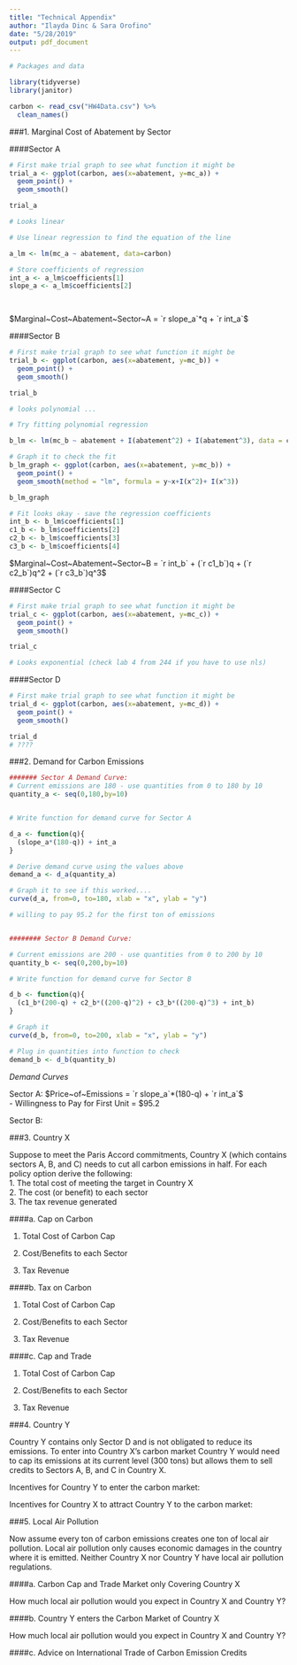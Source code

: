 ```yaml
---
title: "Technical Appendix"
author: "Ilayda Dinc & Sara Orofino"
date: "5/28/2019"
output: pdf_document
---
```


```r
# Packages and data

library(tidyverse)
library(janitor)

carbon <- read_csv("HW4Data.csv") %>% 
  clean_names()

```

###1. Marginal Cost of Abatement by Sector 

####Sector A

```r
# First make trial graph to see what function it might be 
trial_a <- ggplot(carbon, aes(x=abatement, y=mc_a)) +
  geom_point() +
  geom_smooth()

trial_a 

# Looks linear

# Use linear regression to find the equation of the line

a_lm <- lm(mc_a ~ abatement, data=carbon)

# Store coefficients of regression
int_a <- a_lm$coefficients[1]
slope_a <- a_lm$coefficients[2]

 
```

$Marginal~Cost~Abatement~Sector~A = `r slope_a`*q + `r int_a`$  

####Sector B

```r

# First make trial graph to see what function it might be
trial_b <- ggplot(carbon, aes(x=abatement, y=mc_b)) +
  geom_point() +
  geom_smooth()

trial_b

# looks polynomial ...

# Try fitting polynomial regression

b_lm <- lm(mc_b ~ abatement + I(abatement^2) + I(abatement^3), data = carbon)

# Graph it to check the fit 
b_lm_graph <- ggplot(carbon, aes(x=abatement, y=mc_b)) +
  geom_point() + 
  geom_smooth(method = "lm", formula = y~x+I(x^2)+ I(x^3))

b_lm_graph

# Fit looks okay - save the regression coefficients
int_b <- b_lm$coefficients[1]
c1_b <- b_lm$coefficients[2]
c2_b <- b_lm$coefficients[3]
c3_b <- b_lm$coefficients[4]

```

$Marginal~Cost~Abatement~Sector~B = `r int_b` + (`r c1_b`)q + (`r c2_b`)q^2 + (`r c3_b`)q^3$   


####Sector C

```r
# First make trial graph to see what function it might be
trial_c <- ggplot(carbon, aes(x=abatement, y=mc_c)) +
  geom_point() +
  geom_smooth()

trial_c

# Looks exponential (check lab 4 from 244 if you have to use nls)


```



####Sector D

```r
# First make trial graph to see what function it might be
trial_d <- ggplot(carbon, aes(x=abatement, y=mc_d)) +
  geom_point() +
  geom_smooth()

trial_d
# ????

```

###2. Demand for Carbon Emissions 

```r

####### Sector A Demand Curve:  
# Current emissions are 180 - use quantities from 0 to 180 by 10
quantity_a <- seq(0,180,by=10)


# Write function for demand curve for Sector A

d_a <- function(q){
  (slope_a*(180-q)) + int_a
}

# Derive demand curve using the values above
demand_a <- d_a(quantity_a)

# Graph it to see if this worked....
curve(d_a, from=0, to=180, xlab = "x", ylab = "y")

# willing to pay 95.2 for the first ton of emissions 


######## Sector B Demand Curve:  

# Current emissions are 200 - use quantities from 0 to 200 by 10
quantity_b <- seq(0,200,by=10)

# Write function for demand curve for Sector B

d_b <- function(q){
  (c1_b*(200-q) + c2_b*((200-q)^2) + c3_b*((200-q)^3) + int_b)
}

# Graph it 
curve(d_b, from=0, to=200, xlab = "x", ylab = "y")

# Plug in quantities into function to check
demand_b <- d_b(quantity_b)
```



*Demand Curves*  

Sector A:  $Price~of~Emissions = `r slope_a`*(180-q) + `r int_a`$  
 - Willingness to Pay for First Unit = \$95.2    

Sector B:  

###3. Country X

Suppose to meet the Paris Accord commitments, Country X (which contains sectors A, B, and C) needs to cut all carbon emissions in half. For each policy option derive the following:  
1. The total cost of meeting the target in Country X  
2. The cost (or benefit) to each sector  
3. The tax revenue generated  

####a. Cap on Carbon  




1. Total Cost of Carbon Cap   

2. Cost/Benefits to each Sector  

3. Tax Revenue  

####b. Tax on Carbon 



1. Total Cost of Carbon Cap     

2. Cost/Benefits to each Sector    

3. Tax Revenue    


####c. Cap and Trade  




1. Total Cost of Carbon Cap     

2. Cost/Benefits to each Sector    

3. Tax Revenue    



###4. Country Y

Country Y contains only Sector D and is not obligated to reduce its emissions. To enter into Country X's carbon market Country Y would need to cap its emissions at its current level (300 tons) but allows them to sell credits to Sectors A, B, and C in Country X.   

Incentives for Country Y to enter the carbon market:  


Incentives for Country X to attract Country Y to the carbon market:  


###5. Local Air Pollution  

Now assume every ton of carbon emissions creates one ton of local air pollution. Local air pollution only causes economic damages in the country where it is emitted. Neither Country X nor Country Y have local air pollution regulations.  

####a. Carbon Cap and Trade Market only Covering Country X  

How much local air pollution would you expect in Country X and Country Y?  



####b. Country Y enters the Carbon Market of Country X  

How much local air pollution would you expect in Country X and Country Y?  




####c. Advice on International Trade of Carbon Emission Credits  

